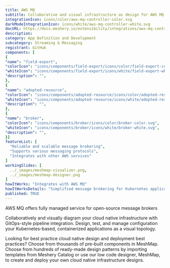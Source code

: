 ```yaml
---
title: AWS MQ
subtitle: Collaborative and visual infrastructure as design for AWS MQ
integrationIcon: icons/color/aws-mq-controller-color.svg
darkModeIntegrationIcon: icons/white/aws-mq-controller-white.svg
docURL: https://docs.meshery.io/extensibility/integrations/aws-mq-controller
description: 
category: App Definition and Development
subcategory: Streaming & Messaging
registrant: GitHub
components: [
{
"name": "field-export",
"colorIcon": "icons/components/field-export/icons/color/field-export-color.svg",
"whiteIcon": "icons/components/field-export/icons/white/field-export-white.svg",
"description": "",
},
{
"name": "adopted-resource",
"colorIcon": "icons/components/adopted-resource/icons/color/adopted-resource-color.svg",
"whiteIcon": "icons/components/adopted-resource/icons/white/adopted-resource-white.svg",
"description": "",
},
{
"name": "broker",
"colorIcon": "icons/components/broker/icons/color/broker-color.svg",
"whiteIcon": "icons/components/broker/icons/white/broker-white.svg",
"description": "",
}]
featureList: [
  "Reliable and scalable message brokering",
  "Supports various messaging protocols",
  "Integrates with other AWS services"
]
workingSlides: [
  ../_images/meshmap-visualizer.png,
  ../_images/meshmap-designer.png
]
howItWorks: "Integrates with AWS MQ"
howItWorksDetails: "Simplified message brokering for Kubernetes applications on AWS"
published: TRUE
---
```


<p>AWS MQ offers fully managed service for open-source message brokers</p>
<p>
  Collaboratively and visually diagram your cloud native infrastructure with GitOps-style pipeline
  integration. Design, test, and manage configuration your Kubernetes-based, containerized
  applications as a visual topology.
</p>
<p>
  Looking for best practice cloud native design and deployment best practices? Choose from thousands
  of pre-built components in MeshMap. Choose from hundreds of ready-made design patterns by
  importing templates from Meshery Catalog or use our low code designer, MeshMap, to create and
  deploy your own cloud native infrastructure designs.
</p>
